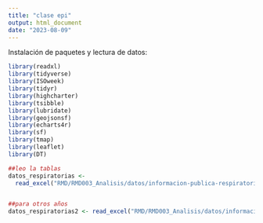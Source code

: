 ```yaml
---
title: "clase epi"
output: html_document
date: "2023-08-09"
---
```


Instalación de paquetes y lectura de datos:

```r
library(readxl)
library(tidyverse)
library(ISOweek)
library(tidyr)
library(highcharter)
library(tsibble)
library(lubridate)
library(geojsonsf)
library(echarts4r)
library(sf)
library(tmap)
library(leaflet)
library(DT)
```
```r
##leo la tablas
datos_respiratorias <- 
  read_excel("RMD/RMD003_Analisis/datos/informacion-publica-respiratorias-nacional-hasta-20230706.xlsx")


##para otros años
datos_respiratorias2 <- read_excel("RMD/RMD003_Analisis/datos/informacion-publica-respiratorias-nacional-hasta-20220905.xlsx")
```

